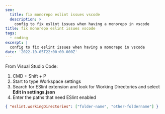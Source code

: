 ```yaml
---
seo:
  title: fix monorepo eslint issues vscode
  description: >
    config to fix eslint issues when having a monorepo in vscode
title: fix monorepo eslint issues vscode
tags:
  - coding
excerpt: |
  config to fix eslint issues when having a monorepo in vscode
date: '2022-10-05T22:00:00.000Z'
---
```


From Visual Studio Code:

1. CMD + Shift + P
2. Start to type Workspace settings
3. Search for ESlint extension and look for Working Directories and select
   **Edit in settings.json**
4. Enter the paths that need ESlint enabled

```json
{ "eslint.workingDirectories": ["folder-name", "other-foldername"] }
```
